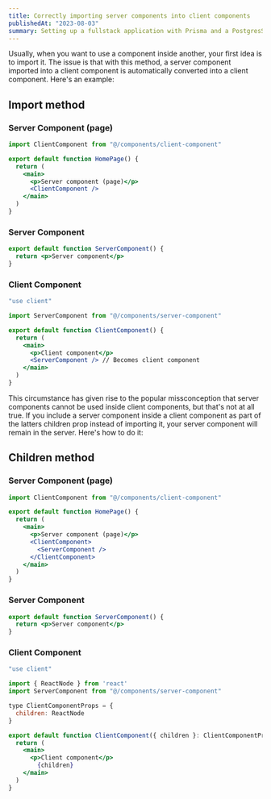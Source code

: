 ```yaml
---
title: Correctly importing server components into client components
publishedAt: "2023-08-03"
summary: Setting up a fullstack application with Prisma and a PostgresSQL database in Railway using the Next 13 app directory.
---
```


Usually, when you want to use a component inside another, your first idea is to import it. The issue is that with this method, a server component imported into a client component is automatically converted into a client component. Here's an example:

## Import method

### Server Component (page)

```jsx
import ClientComponent from "@/components/client-component"

export default function HomePage() {
  return (
    <main>
      <p>Server component (page)</p>
      <ClientComponent />
    </main>
  )
}
```

### Server Component

```jsx
export default function ServerComponent() {
  return <p>Server component</p>
}
```

### Client Component

```jsx
"use client"

import ServerComponent from "@/components/server-component"

export default function ClientComponent() {
  return (
    <main>
      <p>Client component</p>
      <ServerComponent /> // Becomes client component
    </main>
  )
}
```

This circumstance has given rise to the popular missconception that server components cannot be used inside client components, but that's not at all true. If you include a server component inside a client component as part of the latters children prop instead of importing it, your server component will remain in the server. Here's how to do it:

## Children method

### Server Component (page)

```jsx
import ClientComponent from "@/components/client-component"

export default function HomePage() {
  return (
    <main>
      <p>Server component (page)</p>
      <ClientComponent>
        <ServerComponent />
      </ClientComponent>
    </main>
  )
}
```

### Server Component

```jsx
export default function ServerComponent() {
  return <p>Server component</p>
}
```

### Client Component

```jsx
"use client"

import { ReactNode } from 'react'
import ServerComponent from "@/components/server-component"

type ClientComponentProps = {
  children: ReactNode
}

export default function ClientComponent({ children }: ClientComponentProps) {
  return (
    <main>
      <p>Client component</p>
        {children}
    </main>
  )
}
```
